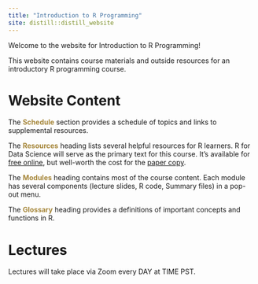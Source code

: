 ```yaml
---
title: "Introduction to R Programming"
site: distill::distill_website
---
```



<!-- Some trickery to get the logo to show -->
<script>
   $(document).ready(function() {
     $head = $('#header');
     $head.prepend('<img src=\"images/canopy_logo.png\" style=\"float: right; border: none; width: 150px;\"/>')
   });
</script>

Welcome to the website for Introduction to R Programming!  

This website contains course materials and outside resources for an introductory R programming course.

# Website Content

The <span style = 'color: #a6873b;'>**Schedule**</span> section provides a schedule of topics and links to supplemental resources.  

The <span style = 'color: #a6873b;'>**Resources**</span> heading lists several helpful resources for R learners.  R for Data Science will serve as the primary text for this course.  It's available for [free online](https://r4ds.had.co.nz/){target="_blank"}, but well-worth the cost for the [paper copy](https://www.amazon.com/Data-Science-Transform-Visualize-Model/dp/1491910399/ref=sr_1_1?crid=UJMS0UH3O9KN&keywords=r+for+data+science&qid=1650063947&sprefix=r+for+data+scienc%2Caps%2C201&sr=8-1){target="_blank"}.

The <span style = 'color: #a6873b;'>**Modules**</span> heading contains most of the course content.  Each module has several components (lecture slides, R code, Summary files) in a pop-out menu.  

The <span style = 'color: #a6873b;'>**Glossary**</span> heading provides a definitions of important concepts and functions in R.

# Lectures

Lectures will take place via Zoom every DAY at TIME PST.